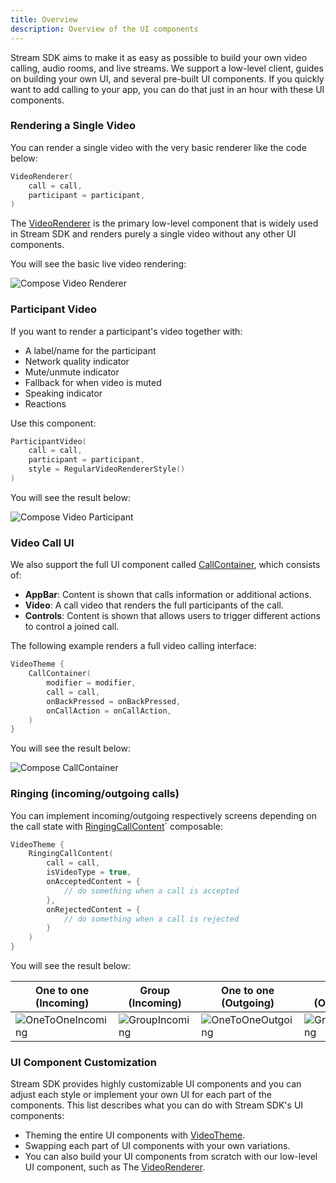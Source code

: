 ```yaml
---
title: Overview
description: Overview of the UI components
---
```


Stream SDK aims to make it as easy as possible to build your own video calling, audio rooms, and live streams.
We support a low-level client, guides on building your own UI, and several pre-built UI components.
If you quickly want to add calling to your app, you can do that just in an hour with these UI components.

### Rendering a Single Video

You can render a single video with the very basic renderer like the code below:

```kotlin
VideoRenderer(
    call = call,
    participant = participant,
)
```

The [VideoRenderer](02-video-renderer.mdx) is the primary low-level component that is widely used in Stream SDK and renders purely a single video without any other UI components.

You will see the basic live video rendering:

![Compose Video Renderer](../assets/compose_single_video.png)

### Participant Video

If you want to render a participant's video together with:

- A label/name for the participant
- Network quality indicator
- Mute/unmute indicator
- Fallback for when video is muted
- Speaking indicator
- Reactions

Use this component:

```kotlin
ParticipantVideo(
    call = call,
    participant = participant,
    style = RegularVideoRendererStyle()
)
```

You will see the result below:

![Compose Video Participant](../assets/compose_single_participant.png)

### Video Call UI

We also support the full UI component called [CallContainer](04-call/01-call-container.mdx), which consists of:

- **AppBar**: Content is shown that calls information or additional actions.
- **Video**: A call video that renders the full participants of the call.
- **Controls**: Content is shown that allows users to trigger different actions to control a joined call.

The following example renders a full video calling interface:

```Kotlin
VideoTheme {
    CallContainer(
        modifier = modifier,
        call = call,
        onBackPressed = onBackPressed,
        onCallAction = onCallAction,
    )
}
```

You will see the result below:

![Compose CallContainer](../assets/compose_call_container.png)

### Ringing (incoming/outgoing calls)

You can implement incoming/outgoing respectively screens depending on the call state with [RingingCallContent](04-call/02-ringing-call.mdx)` composable:

```Kotlin
VideoTheme {
    RingingCallContent(
        call = call,
        isVideoType = true,
        onAcceptedContent = {
            // do something when a call is accepted
        },
        onRejectedContent = {
            // do something when a call is rejected
        }
    )
}
```

You will see the result below:

| One to one (Incoming)                                        | Group (Incoming)                                             | One to one (Outgoing)                                        | Group (Outgoing)                                             |
| ------------------------------------------------------------ | ------------------------------------------------------------ | ------------------------------------------------------------ | ------------------------------------------------------------ |
| ![OneToOneIncoming](../assets/incoming_call_one_to_one.png) | ![GroupIncoming](../assets/incoming_call_group.png) | ![OneToOneOutgoing](../assets/outgoing_call_one_to_one.png) | ![GroupOutgoing](../assets/outgoing_call_group.png)

### UI Component Customization

Stream SDK provides highly customizable UI components and you can adjust each style or implement your own UI for each part of the components. This list describes what you can do with Stream SDK's UI components:

- Theming the entire UI components with [VideoTheme](03-video-theme.mdx).
- Swapping each part of UI components with your own variations.
- You can also build your UI components from scratch with our low-level UI component, such as The [VideoRenderer](02-video-renderer.mdx).
